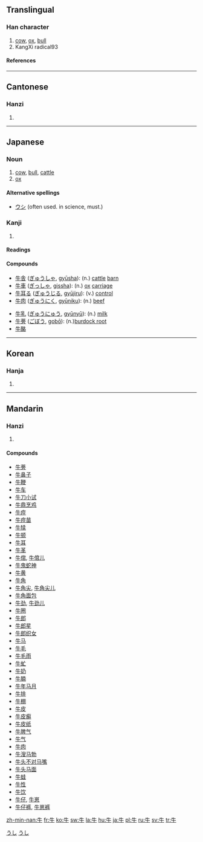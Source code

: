 ==Translingual==
===Han character===
{{Han char|rn=93|rad=牛|as=00|sn=4|four=2500<sub>0</sub>|canj=竹手 (HQ)}}
# [[cow]], [[ox]], [[bull]]
# KangXi radical93
====References====
{{Han ref|kx=0697.010|dkj=19922|dj=1108.160|hdz=31800.010|uh=725B|ud=29275|bh=A4FB|bd=42235}}

----
==Cantonese==
===Hanzi===
{{yue-hanzi|jyut=|y=ngau4}}
# {{defn|Cantonese}}

----
== Japanese ==
[[Category:1000_Japanese_basic_words|うし]]
===Noun===
{{ja-noun|k|hira=うし|rom=ushi}}
# [[cow]], [[bull]], [[cattle]]
# [[ox]]
[[Category:ja:Mammals|うし]]
====Alternative spellings====
*[[ウシ]] (often used. in science, must.)
===Kanji===
{{ja-kanji|grade=2|rs=牛00}}
# {{defn|Japanese}} 
====Readings====
{{ja-readings|on=[[ぎゅう]] (gyū)|kun=[[うし]] (ushi)}}

====Compounds====
{{top2}}
*[[牛舎]] ([[ぎゅうしゃ]], [[gyūsha]]): (n.) [[cattle]] [[barn]]
*[[牛車]] ([[ぎっしゃ]], [[gissha]]): (n.) [[ox]] [[carriage]]
*[[牛耳る]] ([[ぎゅうじる]], [[gyūjiru]]): (v.) [[control]]
*[[牛肉]] ([[ぎゅうにく]], [[gyūniku]]): (n.) [[beef]]
{{mid2}}
*[[牛乳]] ([[ぎゅうにゅう]], [[gyūnyū]]): (n.) [[milk]]
*[[牛蒡]] ([[ごぼう]], [[gobō]]): (n.)[[burdock root]]
*[[牛酪]] 
{{bottom}}
----

==Korean==
===Hanja===
{{ko-hanja|hangeul=우|eumhun=소|rv=u|mr=u|y=wu}}
# {{defn|Korean}}

----
==Mandarin==
===Hanzi===
{{cmn-hanzi|pin=[[niú]] (niu2), [[mào]] (mao4), [[mù]] (mu4)|wg=mao<sup>4</sup>, mu<sup>4</sup>, niu<sup>2</sup>}}
# {{defn|Mandarin}}

====Compounds====
*[[牛蒡]]
*[[牛鼻子]]
*[[牛鞭]]
*[[牛车]]
*[[牛刀小试]]
*[[牛鼎烹鸡]]
*[[牛痘]]
*[[牛痘苗]]
*[[牛犊]]
*[[牛顿]]
*[[牛耳]]
*[[牛革]]
*[[牛倌]], [[牛倌儿]]
*[[牛鬼蛇神]]
*[[牛黄]]
*[[牛角]]
*[[牛角尖]], [[牛角尖儿]]
*[[牛角面包]]
*[[牛劲]], [[牛劲儿]]
*[[牛圈]]
*[[牛郎]]
*[[牛郎星]]
*[[牛郎织女]]
*[[牛马]]
*[[牛毛]]
*[[牛毛雨]]
*[[牛虻]]
*[[牛奶]]
*[[牛腩]]
*[[牛年马月]]
*[[牛排]]
*[[牛棚]]
*[[牛皮]]
*[[牛皮癣]]
*[[牛皮纸]]
*[[牛脾气]]
*[[牛气]]
*[[牛肉]]
*[[牛溲马勃]]
*[[牛头不对马嘴]]
*[[牛头马面]]
*[[牛蛙]]
*[[牛性]]
*[[牛饮]]
*[[牛仔]], [[牛崽]]
*[[牛仔裤]], [[牛崽裤]]

[[zh-min-nan:牛]]
[[fr:牛]]
[[ko:牛]]
[[sw:牛]]
[[la:牛]]
[[hu:牛]]
[[ja:牛]]
[[pl:牛]]
[[ru:牛]]
[[sv:牛]]
[[tr:牛]]